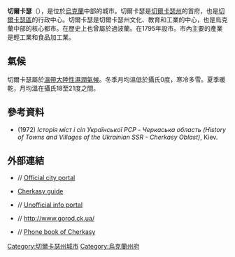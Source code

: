 {{NoteTA|1=zh-hans:切尔卡瑟;zh-hant:切爾卡瑟;zh-tw:車卡夕}}
{{Infobox settlement
|name=切爾卡瑟 
|native_name={{lang|uk|Черкаси}}
|other_name=
|nickname=
|motto=
|image_skyline={{multiple image
 | border      = infobox
 | total_width = 300
 | image_style = border:1;
 | perrow      = 1/2/2
 | image1 = Річка Бігуча.jpg
 | image2 = Будинок грабаря Щербини, Черкаси P1090606.jpg
 | image3 = Готель Скорини «Слов’янський» (Panorama1).jpg
 | image4 = 71-101-0109 Cherkasy SAM 7160.jpg
 | image5 = 71-101-0002 SAM 0814 Cherkasy.jpg
 }}
|image_caption=由上方起順時針：{{link-uk|比呼查河|Бігуча}}與[[克列緬丘格水庫|克列緬丘格水庫]]、{{link-uk|藍宮飯店|Блакитний палац}}、紀念[[德蘇戰爭|德蘇戰爭]]罹難者的{{link-uk|光榮山|Пагорб Слави (Черкаси)}}、{{link-uk|人民友誼文化宮|Палац культури «Дружба народів»}}前的[[博格丹·赫梅利尼茨基|博格丹·赫梅利尼茨基]]雕像、{{link-uk|謝爾比尼宮|Будинок Щербини}}
|image_flag = FLA Cherkasy, Cherkaska, Ukraine.svg
|image_shield = COA Cherkasy, Cherkaska, Ukraine.svg
|image = 
|subdivision_type       = 國家
|subdivision_name       = {{UKR}}
|subdivision_type1      = [[乌克兰行政区划|州]]
|subdivision_name1      = {{flagcountry|Cherkasy Oblast}}
|subdivision_type2      = [[區_(烏克蘭)|區]]
|subdivision_name2      = {{Flagicon image|Cherkaskiy rayon prapor.png}} [[切爾卡瑟區|切爾卡瑟區]]
|established_title = 文獻記載
|established_date = 1286年
|established_title1 = 城市地位
|established_date1 = 1795年
|leader_title = 市長
|leader_name = Anatoliy Vasyliovych Bondarenko<ref name="1453120BondarenkoCherkasy">{{cite news |url=https://vybory.24tv.ua/rezultati-viboriv-u-cherkasah-2020-ofitsiyno-hto-peremig_n1453120 |script-title=uk:Результати виборів у Черкасах: чинний мер Бондаренко залишається на посаді |trans-title=Results of elections in Cherkasy, incumbent mayor Bondarenko remains in office |work=24 Канал|date=2020-11-24|access-date=2020-11-24|language=uk}}</ref>
|leader_party = {{le|為了未來黨|For the Future (political party)}}<ref name="1453120BondarenkoCherkasy"/>
|area_magnitude =
|area_total_km2 =
|area_land_km2 =69
|area_water_km2 =
|population_as_of = 2021年
|population_note = <ref>{{cite web|url=http://database.ukrcensus.gov.ua/PXWEB2007/ukr/publ_new1/2021/zb_chuselnist%202021.pdf|title=Чисельність наявного населення України на 1 січня 2021 / Number of Present Population of Ukraine, as of January 1, 2021|location=Kyiv|publisher=State Statistics Service of Ukraine|language=uk}}</ref>
|population_total = 272,651
|population_metro = 
|population_density_km2 = auto
|timezone               = [[歐洲東部時間|歐洲東部時間]]
|utc_offset             = +2
|timezone_DST           = [[歐洲東部夏令時間|歐洲東部夏令時間]]
|utc_offset_DST         = +3
|pushpin_map            = Ukraine
|pushpin_label_position = <!-- the position of the pushpin label: left, right, top, bottom, none -->
|pushpin_map_caption    = 切爾卡瑟在烏克蘭的位置
|pushpin_relief            = yes
|coordinates            = {{coord|49|26|40|N|32|03|35|E|type:city_region:UA|display=inline,title}}
|elevation_m = 110
|postal_code = 18000 – 18499
|area_code = +380 472
|registration_plate = CA, IA
|blank1_info ={{POL}}[[比得哥什|比得哥什]]<br />{{flag|Azerbaijan}}[[蘇姆蓋特|蘇姆蓋特]]<br />{{USA}}[[加州|加州]][[聖羅莎_(加利福尼亞州)|聖羅莎]]
|blank1_name= [[友好城市|友好城市]]
|website = [http://chmr.gov.ua/ua/ chmr.gov.ua/]
|footnotes =
}}
'''切爾卡瑟'''（{{lang-uk|Черкаси|Cherkasy}}），是位於[[烏克蘭|烏克蘭]]中部的城市。切爾卡瑟是[[切爾卡瑟州|切爾卡瑟州]]的首府，也是[[切爾卡瑟區|切爾卡瑟區]]的行政中心。切爾卡瑟是切爾卡瑟州文化、教育和工業的中心，也是烏克蘭中部的核心都市。在歷史上也曾屬於過波蘭。在1795年設市。市內主要的產業是輕工業和食品加工業。

==氣候==
切爾卡瑟屬於[[溫帶大陸性濕潤氣候|溫帶大陸性濕潤氣候]]。冬季月均溫低於攝氏0度，寒冷多雪。夏季暖乾，月均溫在攝氏18至21度之間。
{{Weather box
|width = auto
|location = 切爾卡瑟（1981至2010年）
|metric first = yes
|single line = yes
|Jan high C = -1.0
|Feb high C = -0.1
|Mar high C = 5.6
|Apr high C = 14.4
|May high C = 21.4
|Jun high C = 24.3
|Jul high C = 26.6
|Aug high C = 26.1
|Sep high C = 20.0
|Oct high C = 13.1
|Nov high C = 5.0
|Dec high C = 0.2
|year high C = 13.0
|Jan mean C = -3.9
|Feb mean C = -3.5
|Mar mean C = 1.4
|Apr mean C = 9.0
|May mean C = 15.4
|Jun mean C = 18.7
|Jul mean C = 20.6
|Aug mean C = 19.7
|Sep mean C = 14.3
|Oct mean C = 8.2
|Nov mean C = 1.9
|Dec mean C = -2.4
|year mean C = 8.3
|Jan low C = -7.1
|Feb low C = -6.8
|Mar low C = -2.6
|Apr low C = 3.7
|May low C = 9.0
|Jun low C = 12.8
|Jul low C = 14.5
|Aug low C = 13.5
|Sep low C = 8.9
|Oct low C = 3.7
|Nov low C = -0.9
|Dec low C = -5.2
|year low C = 3.6
|precipitation colour = green
|Jan precipitation mm = 30.0
|Feb precipitation mm = 29.9
|Mar precipitation mm = 35.2 
|Apr precipitation mm = 34.7
|May precipitation mm = 48.5
|Jun precipitation mm = 72.5
|Jul precipitation mm = 63.2
|Aug precipitation mm = 55.8
|Sep precipitation mm = 54.5
|Oct precipitation mm = 42.6
|Nov precipitation mm = 40.5
|Dec precipitation mm = 36.2
|year precipitation mm = 543.6
|unit precipitation days = 1.0 mm
|Jan precipitation days = 6.8
|Feb precipitation days = 6.6
|Mar precipitation days = 7.4
|Apr precipitation days = 6.8
|May precipitation days = 7.1
|Jun precipitation days = 8.6
|Jul precipitation days = 7.5
|Aug precipitation days = 5.8
|Sep precipitation days = 7.1
|Oct precipitation days = 6.0
|Nov precipitation days = 6.5
|Dec precipitation days = 7.1
|year precipitation days = 83.3
|Jan humidity = 84.1
|Feb humidity = 81.8
|Mar humidity = 77.0
|Apr humidity = 68.1
|May humidity = 64.0
|Jun humidity = 69.6
|Jul humidity = 69.6
|Aug humidity = 68.2
|Sep humidity = 73.6
|Oct humidity = 78.8
|Nov humidity = 85.0
|Dec humidity = 85.7
|year humidity = 75.5
|source 1 = [[世界氣象組織|世界氣象組織]]<ref name=WMOCLINO>{{cite web
| archive-url = https://web.archive.org/web/20210717143555/https://www.ncei.noaa.gov/pub/data/normals/WMO/1981-2010/RA-VI/Ukraine/12.6.%20WMO_Normals_Excel_Template%20%282%29.xls
| archive-date = 17 July 2021
| url = https://www.ncei.noaa.gov/pub/data/normals/WMO/1981-2010/RA-VI/Ukraine/12.6.%20WMO_Normals_Excel_Template%20(2).xls
| title = World Meteorological Organization Climate Normals for 1981–2010
| publisher = World Meteorological Organization
| access-date = 17 July 2021}}</ref>
|date=July 2011
}}

==參考資料==
{{Reflist}}
* {{uk icon}} (1972) ''Icтopiя мicт i ciл Укpaїнcькoї РCP - Черкаськa область (History of Towns and Villages of the Ukrainian SSR - Cherkasy Oblast)'', Kiev.

==外部連結==
{{Commons category|Cherkasy}}
{{Wiktionary}}

* {{en icon}}/{{uk icon}}/{{ru icon}} [http://www.rada.cherkassy.ua/ Official city portal] {{Wayback|url=http://www.rada.cherkassy.ua/ |date=20200510232635 }}
* {{en icon}} [https://web.archive.org/web/20090924021052/http://cherkasyhotels.com/ Cherkasy guide]
* {{en icon}}/{{uk icon}}/{{ru icon}} [https://web.archive.org/web/20060428062921/http://town.ck.ua/ Unofficial info portal]
* {{en icon}}/{{uk icon}}/{{ru icon}} http://www.gorod.ck.ua/ {{Wayback|url=http://www.gorod.ck.ua/ |date=20201101213205 }}
* {{en icon}}/{{uk icon}}/{{ru icon}} [https://web.archive.org/web/20081119142427/http://cktel.org.ua/ Phone book of Cherkasy]

{{Authority control}}

{{DEFAULTSORT:Черкаси}}
[[Category:切爾卡瑟州城市|Category:切爾卡瑟州城市]]
[[Category:烏克蘭州府|Category:烏克蘭州府]]
{{Cherkasy-geo-stub}}